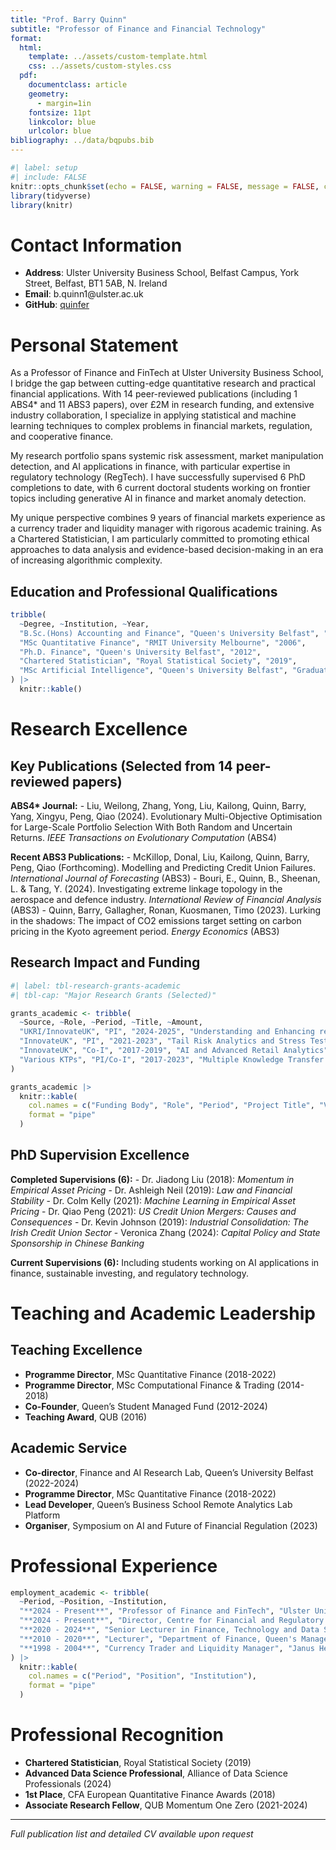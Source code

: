 ```yaml
---
title: "Prof. Barry Quinn"
subtitle: "Professor of Finance and Financial Technology"
format:
  html:
    template: ../assets/custom-template.html
    css: ../assets/custom-styles.css
  pdf:
    documentclass: article
    geometry:
      - margin=1in
    fontsize: 11pt
    linkcolor: blue
    urlcolor: blue
bibliography: ../data/bqpubs.bib
---
```


```r
#| label: setup 
#| include: FALSE
knitr::opts_chunk$set(echo = FALSE, warning = FALSE, message = FALSE, cache = FALSE)
library(tidyverse)
library(knitr)
```

# Contact Information

- **Address**: Ulster University Business School, Belfast Campus, York Street, Belfast, BT1 5AB, N. Ireland
- **Email**: b.quinn1@ulster.ac.uk
- **GitHub**: [quinfer](https://github.com/quinfer)

# Personal Statement

As a Professor of Finance and FinTech at Ulster University Business School, I bridge the gap between cutting-edge quantitative research and practical financial applications. With 14 peer-reviewed publications (including 1 ABS4* and 11 ABS3 papers), over £2M in research funding, and extensive industry collaboration, I specialize in applying statistical and machine learning techniques to complex problems in financial markets, regulation, and cooperative finance.

My research portfolio spans systemic risk assessment, market manipulation detection, and AI applications in finance, with particular expertise in regulatory technology (RegTech). I have successfully supervised 6 PhD completions to date, with 6 current doctoral students working on frontier topics including generative AI in finance and market anomaly detection.

My unique perspective combines 9 years of financial markets experience as a currency trader and liquidity manager with rigorous academic training. As a Chartered Statistician, I am particularly committed to promoting ethical approaches to data analysis and evidence-based decision-making in an era of increasing algorithmic complexity.

## Education and Professional Qualifications

```r
tribble(
  ~Degree, ~Institution, ~Year,
  "B.Sc.(Hons) Accounting and Finance", "Queen's University Belfast", "1995",
  "MSc Quantitative Finance", "RMIT University Melbourne", "2006",
  "Ph.D. Finance", "Queen's University Belfast", "2012",
  "Chartered Statistician", "Royal Statistical Society", "2019",
  "MSc Artificial Intelligence", "Queen's University Belfast", "Graduating 2025"
) |>
  knitr::kable()
```

# Research Excellence

## Key Publications (Selected from 14 peer-reviewed papers)

**ABS4* Journal:**
- Liu, Weilong, Zhang, Yong, Liu, Kailong, Quinn, Barry, Yang, Xingyu, Peng, Qiao (2024). Evolutionary Multi-Objective Optimisation for Large-Scale Portfolio Selection With Both Random and Uncertain Returns. *IEEE Transactions on Evolutionary Computation* (ABS4)

**Recent ABS3 Publications:**
- McKillop, Donal, Liu, Kailong, Quinn, Barry, Peng, Qiao (Forthcoming). Modelling and Predicting Credit Union Failures. *International Journal of Forecasting* (ABS3)
- Bouri, E., Quinn, B., Sheenan, L. & Tang, Y. (2024). Investigating extreme linkage topology in the aerospace and defence industry. *International Review of Financial Analysis* (ABS3)
- Quinn, Barry, Gallagher, Ronan, Kuosmanen, Timo (2023). Lurking in the shadows: The impact of CO2 emissions target setting on carbon pricing in the Kyoto agreement period. *Energy Economics* (ABS3)

## Research Impact and Funding

```r
#| label: tbl-research-grants-academic
#| tbl-cap: "Major Research Grants (Selected)"

grants_academic <- tribble(
  ~Source, ~Role, ~Period, ~Title, ~Amount,
  "UKRI/InnovateUK", "PI", "2024-2025", "Understanding and Enhancing regulatory compliance using AI", "£250K",
  "InnovateUK", "PI", "2021-2023", "Tail Risk Analytics and Stress Testing", "£180K", 
  "InnovateUK", "Co-I", "2017-2019", "AI and Advanced Retail Analytics", "£150K",
  "Various KTPs", "PI/Co-I", "2017-2023", "Multiple Knowledge Transfer Partnerships", "£800K+"
)

grants_academic |>
  knitr::kable(
    col.names = c("Funding Body", "Role", "Period", "Project Title", "Value"),
    format = "pipe"
  )
```

## PhD Supervision Excellence

**Completed Supervisions (6):**
- Dr. Jiadong Liu (2018): *Momentum in Empirical Asset Pricing*
- Dr. Ashleigh Neil (2019): *Law and Financial Stability*
- Dr. Colm Kelly (2021): *Machine Learning in Empirical Asset Pricing*
- Dr. Qiao Peng (2021): *US Credit Union Mergers: Causes and Consequences*
- Dr. Kevin Johnson (2019): *Industrial Consolidation: The Irish Credit Union Sector*
- Veronica Zhang (2024): *Capital Policy and State Sponsorship in Chinese Banking*

**Current Supervisions (6):** Including students working on AI applications in finance, sustainable investing, and regulatory technology.

# Teaching and Academic Leadership

## Teaching Excellence
- **Programme Director**, MSc Quantitative Finance (2018-2022)
- **Programme Director**, MSc Computational Finance & Trading (2014-2018)
- **Co-Founder**, Queen's Student Managed Fund (2012-2024)
- **Teaching Award**, QUB (2016)

## Academic Service
- **Co-director**, Finance and AI Research Lab, Queen's University Belfast (2022-2024)
- **Programme Director**, MSc Quantitative Finance (2018-2022)
- **Lead Developer**, Queen's Business School Remote Analytics Lab Platform
- **Organiser**, Symposium on AI and Future of Financial Regulation (2023)

# Professional Experience

```r
employment_academic <- tribble(
  ~Period, ~Position, ~Institution,
  "**2024 - Present**", "Professor of Finance and FinTech", "Ulster University Business School",
  "**2024 - Present**", "Director, Centre for Financial and Regulatory Technology", "Ulster University Business School",
  "**2020 - 2024**", "Senior Lecturer in Finance, Technology and Data Science", "Queen's Management School",
  "**2010 - 2020**", "Lecturer", "Department of Finance, Queen's Management School",
  "**1998 - 2004**", "Currency Trader and Liquidity Manager", "Janus Henderson Investors, London"
) |>
  knitr::kable(
    col.names = c("Period", "Position", "Institution"),
    format = "pipe"
  )
```

# Professional Recognition

- **Chartered Statistician**, Royal Statistical Society (2019)
- **Advanced Data Science Professional**, Alliance of Data Science Professionals (2024)
- **1st Place**, CFA European Quantitative Finance Awards (2018)
- **Associate Research Fellow**, QUB Momentum One Zero (2021-2024)

---
*Full publication list and detailed CV available upon request*
